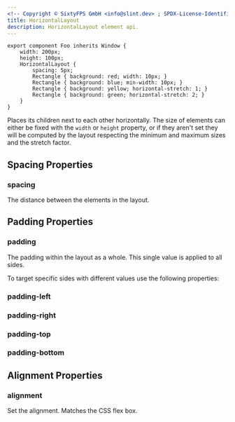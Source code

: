 ```yaml
---
<!-- Copyright © SixtyFPS GmbH <info@slint.dev> ; SPDX-License-Identifier: MIT -->
title: HorizontalLayout
description: HorizontalLayout element api.
---
```


```slint
export component Foo inherits Window {
    width: 200px;
    height: 100px;
    HorizontalLayout {
        spacing: 5px;
        Rectangle { background: red; width: 10px; }
        Rectangle { background: blue; min-width: 10px; }
        Rectangle { background: yellow; horizontal-stretch: 1; }
        Rectangle { background: green; horizontal-stretch: 2; }
    }
}
```

Places its children next to each other horizontally.
The size of elements can either be fixed with the `width` or `height` property, or if they aren't set
they will be computed by the layout respecting the minimum and maximum sizes and the stretch factor.

## Spacing Properties

### spacing
<SlintProperty propName="spacing" typeName="length">
The distance between the elements in the layout.
</SlintProperty>

## Padding Properties
### padding
<SlintProperty propName="padding" typeName="length">
The padding within the layout as a whole. This single value is applied to all sides.
</SlintProperty>

To target specific sides with different values use the following properties:
### padding-left
<SlintProperty propName="padding-left" typeName="length"/>

### padding-right
<SlintProperty propName="padding-right" typeName="length"/>

### padding-top
<SlintProperty propName="padding-top" typeName="length"/>

### padding-bottom
<SlintProperty propName="padding-bottom" typeName="length"/>

## Alignment Properties
### alignment
<SlintProperty propName="alignment" typeName="enum" enumName="LayoutAlignment">
Set the alignment. Matches the CSS flex box.
</SlintProperty>
